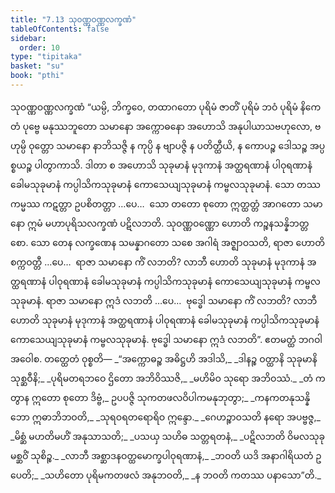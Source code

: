 ```yaml
---
title: "7.13 သုဝဏ္ဏဝဏ္ဏလက္ခဏံ"
tableOfContents: false
sidebar:
  order: 10
type: "tipitaka"
basket: "su"
book: "pthi"
---
```



<DynamicBreadcrumb />

<Paragraph number="473" type="center" book="pthi">
<Emphasis>သုဝဏ္ဏဝဏ္ဏလက္ခဏံ</Emphasis>
</Paragraph>

<Division number="218" book="pthi" e="ch" v="8" p="130">

<Paragraph number="474" book="pthi">
“ယမ္ပိ, ဘိက္ခဝေ, တထာဂတော ပုရိမံ ဇာတိံ ပုရိမံ ဘဝံ ပုရိမံ နိကေတံ ပုဗ္ဗေ မနုဿဘူတော သမာနော အက္ကောဓနော အဟောသိ အနုပါယာသဗဟုလော, ဗဟုမ္ပိ ဝုတ္တော သမာနော နာဘိသဇ္ဇိ န ကုပ္ပိ န ဗျာပဇ္ဇိ န ပတိတ္ထီယိ, န ကောပဉ္စ ဒေါသဉ္စ အပ္ပစ္စယဉ္စ ပါတွာကာသိ. ဒါတာ စ အဟောသိ သုခုမာနံ မုဒုကာနံ အတ္ထရဏာနံ ပါဝုရဏာနံ ခေါမသုခုမာနံ ကပ္ပါသိကသုခုမာနံ ကောသေယျသုခုမာနံ ကမ္ဗလသုခုမာနံ. သော တဿ ကမ္မဿ ကဋတ္တာ ဥပစိတတ္တာ …ပေ…  သော တတော စုတော ဣတ္ထတ္တံ အာဂတော သမာနော ဣမံ မဟာပုရိသလက္ခဏံ ပဋိလဘတိ. သုဝဏ္ဏဝဏ္ဏော ဟောတိ ကဉ္စနသန္နိဘတ္တစော.
</Paragraph>

<Paragraph number="475" book="pthi">
သော တေန လက္ခဏေန သမန္နာဂတော သစေ အဂါရံ အဇ္ဈာဝသတိ, ရာဇာ ဟောတိ စက္ကဝတ္တီ …ပေ…  ရာဇာ သမာနော ကိံ လဘတိ? လာဘီ ဟောတိ သုခုမာနံ မုဒုကာနံ အတ္ထရဏာနံ ပါဝုရဏာနံ ခေါမသုခုမာနံ ကပ္ပါသိကသုခုမာနံ ကောသေယျသုခုမာနံ ကမ္ဗလသုခုမာနံ. ရာဇာ သမာနော ဣဒံ လဘတိ …ပေ…  ဗုဒ္ဓေါ သမာနော ကိံ လဘတိ? လာဘီ ဟောတိ သုခုမာနံ မုဒုကာနံ အတ္ထရဏာနံ ပါဝုရဏာနံ ခေါမသုခုမာနံ ကပ္ပါသိကသုခုမာနံ ကောသေယျသုခုမာနံ ကမ္ဗလသုခုမာနံ. ဗုဒ္ဓေါ သမာနော ဣဒံ လဘတိ”. ဧတမတ္ထံ ဘဂဝါ အဝေါစ.
</Paragraph>

</Division>
<Division number="219" book="pthi" e="ch" v="8" p="130">

<Paragraph number="476" book="pthi">
တတ္ထေတံ ဝုစ္စတိ—
</Paragraph>

<Paragraph number="477" type="verses" book="pthi">
_“အက္ကောဓဉ္စ အဓိဋ္ဌဟိ အဒါသိ,_  
_ဒါနဉ္စ ဝတ္ထာနိ သုခုမာနိ သုစ္ဆဝီနိ;_  
_ပုရိမတရဘဝေ ဌိတော အဘိဝိဿဇိ,_  
_မဟိမိဝ သုရော အဘိဝဿံ._  

</Paragraph>

<Paragraph number="478" type="verses" book="pthi">
_တံ ကတွာန ဣတော စုတော ဒိဗ္ဗံ,_  
ဥပပဇ္ဇိ သုကတဖလဝိပါကမနုဘုတွာ;_  
_ကနကတနုသန္နိဘော ဣဓာဘိဘဝတိ,_  
_သုရဝရတရောရိဝ ဣန္ဒော._  

</Paragraph>

<Paragraph number="479" type="verses" book="pthi">
_ဂေဟဉ္စာဝသတိ နရော အပဗ္ဗဇ္ဇ,_  
_မိစ္ဆံ မဟတိမဟိံ အနုသာသတိ;_  
_ပသယှ သဟိဓ သတ္တရတနံ,_  
_ပဋိလဘတိ ဝိမလသုခုမစ္ဆဝိံ သုစိဉ္စ._  

</Paragraph>

<Paragraph number="480" type="verses" book="pthi">
_လာဘီ အစ္ဆာဒနဝတ္ထမောက္ခပါဝုရဏာနံ,_  
_ဘဝတိ ယဒိ အနာဂါရိယတံ ဥပေတိ;_  
_သဟိတော ပုရိမကတဖလံ အနုဘဝတိ,_  
_န ဘဝတိ ကတဿ ပနာသော”တိ._
</Paragraph>
</Division>